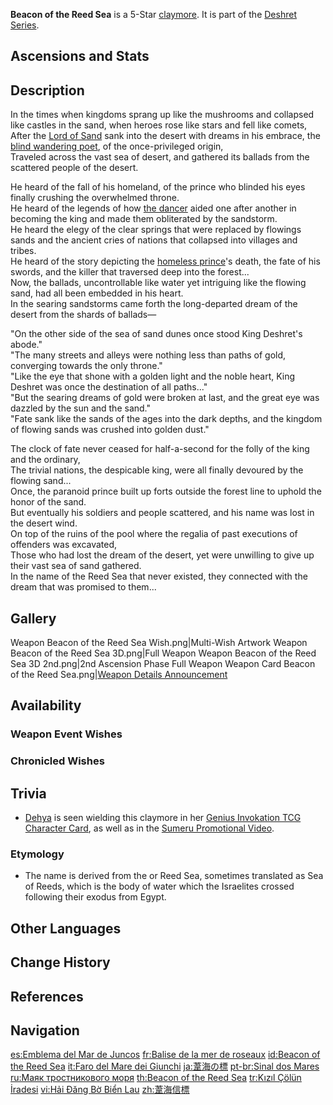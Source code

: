 {{Weapon Infobox
|title          = Bea&shy;con of the Reed Sea
|id             = 12511
|image          = <gallery>
Weapon Beacon of the Reed Sea.png|Base
Weapon Beacon of the Reed Sea 2nd.png|2nd Ascension
</gallery>
|type           = Claymore
|quality        = 5
|base_atk       = 46
|2nd_stat_type  = CRIT Rate
|2nd_stat       = 7.2%
|series         = Deshret
|releaseDate    = 2023-03-01
|obtain         = Weapon Event Wishes
|obtain2        = Chronicled Wishes
|passive        = Desert Watch
|effect         = After the character's Elemental Skill hits an opponent, their ATK will be increased by (var1)% for 8s. After the character takes DMG, their ATK will be increased by (var2)% for 8s. The 2 aforementioned effects can be triggered even when the character is not on the field. Additionally, when not protected by a shield, the character's Max HP will be increased by (var3)%.
|eff_rank1_var1 = 20
|eff_rank2_var1 = 25
|eff_rank3_var1 = 30
|eff_rank4_var1 = 35
|eff_rank5_var1 = 40
|eff_rank1_var2 = 20
|eff_rank2_var2 = 25
|eff_rank3_var2 = 30
|eff_rank4_var2 = 35
|eff_rank5_var2 = 40
|eff_rank1_var3 = 32
|eff_rank2_var3 = 40
|eff_rank3_var3 = 48
|eff_rank4_var3 = 56
|eff_rank5_var3 = 64
|eff_att1       = HP
}}
{{Description|A large, flat-tipped sword designed in to fit as the weapon of an ancient king or some ceremonial instrument.}}
'''Beacon of the Reed Sea''' is a 5-Star [[claymore]]. It is part of the [[Deshret Series]].

==Ascensions and Stats==
{{Weapon Ascensions and Stats
|ascendMat1 = Echo of Scorching Might
|ascendMat2 = Remnant Glow of Scorching Might
|ascendMat3 = Dream of Scorching Might
|ascendMat4 = Olden Days of Scorching Might
|bossMat1   = Desiccated Shell
|bossMat2   = Sturdy Shell
|bossMat3   = Marked Shell
|commonMat1 = Faded Red Satin
|commonMat2 = Trimmed Red Silk
|commonMat3 = Rich Red Brocade
}}

==Description==
In the times when kingdoms sprang up like the mushrooms and collapsed like castles in the sand, when heroes rose like stars and fell like comets,<br>
After the [[Lord of Sand]] sank into the desert with dreams in his embrace, the [[Old Blind Poet|blind wandering poet]], of the once-privileged origin,<br>
Traveled across the vast sea of desert, and gathered its ballads from the scattered people of the desert.

He heard of the fall of his homeland, of the prince who blinded his eyes finally crushing the overwhelmed throne.<br>
He heard of the legends of how [[Makhaira|the dancer]] aided one after another in becoming the king and made them obliterated by the sandstorm.<br>
He heard the elegy of the clear springs that were replaced by flowings sands and the ancient cries of nations that collapsed into villages and tribes.<br>
He heard of the story depicting the [[Xiphos|homeless prince]]'s death, the fate of his swords, and the killer that traversed deep into the forest...<br>
Now, the ballads, uncontrollable like water yet intriguing like the flowing sand, had all been embedded in his heart.<br>
In the searing sandstorms came forth the long-departed dream of the desert from the shards of ballads&mdash;

"On the other side of the sea of sand dunes once stood King Deshret's abode."<br>
"The many streets and alleys were nothing less than paths of gold, converging towards the only throne."<br>
"Like the eye that shone with a golden light and the noble heart, King Deshret was once the destination of all paths..."<br>
"But the searing dreams of gold were broken at last, and the great eye was dazzled by the sun and the sand."<br>
"Fate sank like the sands of the ages into the dark depths, and the kingdom of flowing sands was crushed into golden dust."

The clock of fate never ceased for half-a-second for the folly of the king and the ordinary,<br>
The trivial nations, the despicable king, were all finally devoured by the flowing sand...<br>
Once, the paranoid prince built up forts outside the forest line to uphold the honor of the sand.<br>
But eventually his soldiers and people scattered, and his name was lost in the desert wind.<br>
On top of the ruins of the pool where the regalia of past executions of offenders was excavated,<br>
Those who had lost the dream of the desert, yet were unwilling to give up their vast sea of sand gathered.<br>
In the name of the Reed Sea that never existed, they connected with the dream that was promised to them...
<!--==Lore==-->

==Gallery==
<gallery>
Weapon Beacon of the Reed Sea Wish.png|Multi-Wish Artwork
Weapon Beacon of the Reed Sea 3D.png|Full Weapon
Weapon Beacon of the Reed Sea 3D 2nd.png|2nd Ascension Phase Full Weapon
Weapon Card Beacon of the Reed Sea.png|[https://twitter.com/GenshinImpact/status/1629692740962246659 Weapon Details Announcement]
</gallery>

==Availability==
===Weapon Event Wishes===
{{Featured}}

===Chronicled Wishes===
{{Featured|chronicled=1}}

==Trivia==
* [[Dehya]] is seen wielding this claymore in her [[Genius Invokation TCG]] [[Dehya (Character Card)|Character Card]], as well as in the [https://youtu.be/zZEpU-DbzZU?t=17 Sumeru Promotional Video].

===Etymology===
* The name is derived from the {{w|Yam Suph}} {{Lang|he=יַם-סוּף|he_tl=Reed Sea|he_rm=Yam-Sūp̄}} or Reed Sea, sometimes translated as Sea of Reeds, which is the body of water which the Israelites crossed following their exodus from Egypt.

==Other Languages==
{{Other Languages
|1_en     = Beacon of the Reed Sea
|1_zhs    = 苇海信标
|1_zhs_rm = Wěihǎi Xìnbiāo
|1_zht    = 葦海信標
|1_zht_rm = Wěihǎi Xìnbiāo
|1_zh_tl  = Beacon of the Reed Sea
|1_ja     = 葦海の標
|1_ja_rm  = Ikai no Shirube<ref>YouTube: [https://youtu.be/20UuA9RSHP4 {{ja|Ver.3.5「風花の吐息」予告番組}}]</ref>
|1_ja_tl  = Beacon of the Reed Sea
|1_ko     = 갈대 바다의 등대
|1_ko_rm  = Galdae Bada-ui Deungdae
|1_ko_tl  = Lighthouse of the Reed Sea
|1_es     = Emblema del Mar de Juncos
|1_es_tl  = Emblem of the Sea of Reeds
|1_fr     = Balise de la mer de roseaux
|1_fr_tl  = Beacon of the Reed Sea
|1_ru     = Маяк тростникового моря
|1_ru_tl  = Beacon of the Reed Sea
|1_th     = Beacon of the Reed Sea
|1_vi     = Hải Đăng Bờ Biển Lau
|1_vi_tl  = Reed Shore Lighthouse
|1_de     = Schilfmeer-Bake
|1_de_tl  = Reed Sea Beacon
|1_id     = Beacon of the Reed Sea
|1_pt     = Sinal dos Mares
|1_pt_tl  = Signal of the Seas
|1_tr     = Kızıl Çölün İradesi
|1_tr_tl  = Will of the Crimson Desert
|1_it     = Faro del Mare dei Giunchi
|1_it_tl  = Beacon of the Sea of Reeds
|2_en     = Desert Watch
|2_zhs    = 沙海守望
|2_zhs_rm = Shāhǎi Shǒuwàng
|2_zht    = 沙海守望
|2_zht_rm = Shāhǎi Shǒuwàng
|2_zh_tl  = 
|2_ja     = 砂海の守護
|2_ja_rm  = Sakai no Shugo{{assumed}}
|2_ja_tl  = Guardian of the Sand Sea
|2_ko     = 모래바다 파수
|2_ko_tl  = Sand Sea Guard
|2_es     = Vigía del mar de arena
|2_es_tl  = Watcher of the Sea of Sand
|2_fr     = Garde du désert
|2_fr_tl  = Desert Watch
|2_ru     = Пустынный дозор
|2_ru_tl  = Desert Watch
|2_th     = Desert Watch
|2_vi     = Thủ Hộ Biển Cát
|2_vi_tl  = Guardian of the Sand Sea
|2_de     = Sandmeers Wacht
|2_de_tl  = Sand Sea's Watch
|2_id     = Desert Watch
|2_pt     = Guarda do Mar de Areia
|2_pt_tl  = Guard of the Sea of Sand
|2_tr     = Çöl Gözcüsü
|2_tr_tl  = Desert Watch
|2_it     = Sentinella del deserto
|2_it_tl  = Sentinel of the Desert
}}

==Change History==
{{Change History|3.5}}

==References==
{{Reflist}}

==Navigation==
{{Weapons by Series Navbox|Deshret}}
{{Weapon Navbox|Claymores}}

[[es:Emblema del Mar de Juncos]]
[[fr:Balise de la mer de roseaux]]
[[id:Beacon of the Reed Sea]]
[[it:Faro del Mare dei Giunchi]]
[[ja:葦海の標]]
[[pt-br:Sinal dos Mares]]
[[ru:Маяк тростникового моря]]
[[th:Beacon of the Reed Sea]]
[[tr:Kızıl Çölün İradesi]]
[[vi:Hải Đăng Bờ Biển Lau]]
[[zh:葦海信標]]